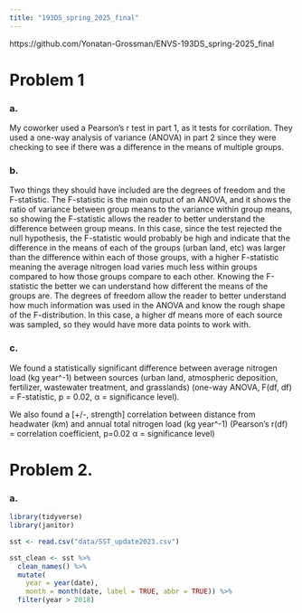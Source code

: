 ```yaml
---
title: "193DS_spring_2025_final"
---
```


https://github.com/Yonatan-Grossman/ENVS-193DS_spring-2025_final

# Problem 1

### a.

My coworker used a Pearson's r test in part 1, as it tests for corrilation. They used a one-way analysis of variance (ANOVA) in part 2 since they were checking to see if there was a difference in the means of multiple groups.

### b.

Two things they should have included are the degrees of freedom and the F-statistic. The F-statistic is the main output of an ANOVA, and it shows the ratio of variance between group means to the variance within group means, so showing the F-statistic allows the reader to better understand the difference between group means. In this case, since the test rejected the null hypothesis, the F-statistic would probably be high and indicate that the difference in the means of each of the groups (urban land, etc) was larger than the difference within each of those groups, with a higher F-statistic meaning the average nitrogen load varies much less within groups compared to how those groups compare to each other. Knowing the F-statistic the better we can understand how different the means of the groups are. The degrees of freedom allow the reader to better understand how much information was used in the ANOVA and know the rough shape of the F-distribution. In this case, a higher df means more of each source was sampled, so they would have more data points to work with.

### c.

We found a statistically significant difference between average nitrogen load (kg year\^-1) between sources (urban land, atmospheric deposition, fertilizer, wastewater treatment, and grasslands) (one-way ANOVA, F(df, df) = F-statistic, p = 0.02, α = significance level).

We also found a \[+/-, strength\] correlation between distance from headwater (km) and annual total nitrogen load (kg year\^-1) (Pearson's r(df) = correlation coefficient, p=0.02 α = significance level)

# Problem 2.

### a.

```r

library(tidyverse)
library(janitor)

```

```r

sst <- read.csv("data/SST_update2023.csv")

sst_clean <- sst %>%
  clean_names() %>%
  mutate(
    year = year(date),
    month = month(date, label = TRUE, abbr = TRUE)) %>% 
  filter(year > 2018)
```
